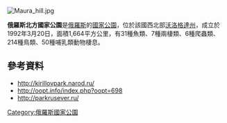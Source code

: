 [[Image:Maura_hill.jpg|right]]
{{coord|59|57|23|N|38|34|03|E|display=title}}

'''俄羅斯北方國家公園'''是[[俄羅斯|俄羅斯]]的[[國家公園|國家公園]]，位於該國西北部[[沃洛格達州|沃洛格達州]]，成立於1992年3月20日，面積1,664平方公里，有31種魚類、7種兩棲類、6種爬蟲類、214種鳥類、50種哺乳類動物棲息。

==參考資料==
* http://kirillovpark.narod.ru/ {{Wayback|url=http://kirillovpark.narod.ru/ |date=20160304040337 }}
* http://oopt.info/index.php?oopt=698 {{Wayback|url=http://oopt.info/index.php?oopt=698 |date=20201023215528 }}
* http://parkrusever.ru/ {{Wayback|url=http://parkrusever.ru/ |date=20111114175030 }}

{{Russia-geo-stub}}
[[Category:俄羅斯國家公園|Category:俄羅斯國家公園]]